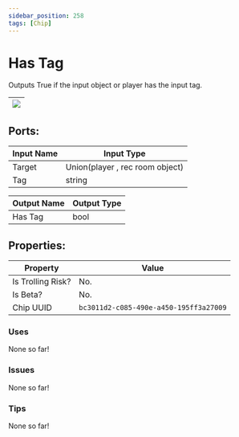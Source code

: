 ```yaml
---
sidebar_position: 258
tags: [Chip]
---
```


# Has Tag


Outputs True if the input object or player has the input tag.

| ![](https://images-ext-2.discordapp.net/external/MPmIaQzlEPmgGWlgi-WxBBXt0Bjv_zWPkg1y1f_sy3s/https/www.recroomcircuits.com/image/circuit/absolute-value?width=206&height=108) |
|-----|

## Ports:

| Input Name | Input Type |
|-----------|-----------|
| Target | Union(player , rec room object) |
| Tag | string |

| Output Name | Output Type |
|-----------|-----------|
| Has Tag | bool |

## Properties:

| Property  | Value |
|-------------------|-----------|
| Is Trolling Risk? | No. |
| Is Beta? | No. |
| Chip UUID | `bc3011d2-c085-490e-a450-195ff3a27009` |

### Uses
None so far!

### Issues
None so far!

### Tips
None so far!
